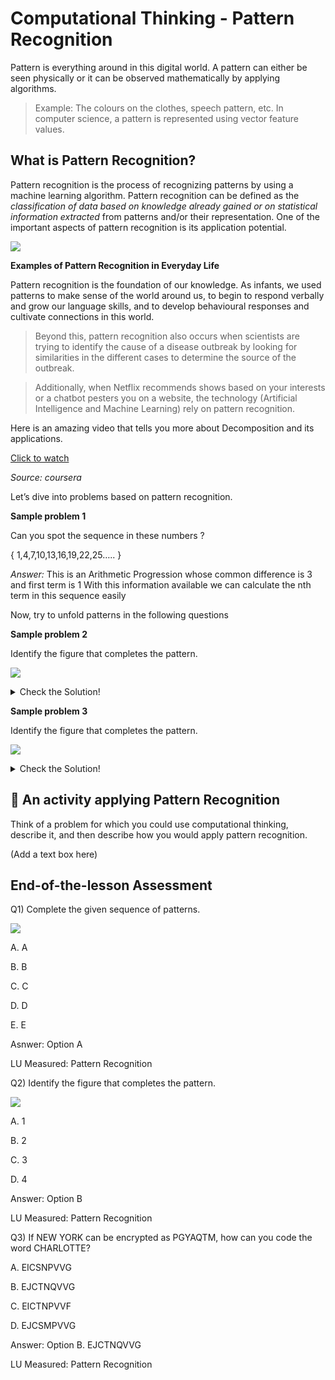 # Computational Thinking - Pattern Recognition

Pattern is everything around in this digital world. A pattern can either be seen physically or it can be observed mathematically by applying algorithms. 

>Example: The colours on the clothes, speech pattern, etc. In computer science, a pattern is represented using vector feature values. 

## What is Pattern Recognition? 

Pattern recognition is the process of recognizing patterns by using a machine learning algorithm. Pattern recognition can be defined as the *classification of data based on knowledge already gained or on statistical information extracted* from patterns and/or their representation. One of the important aspects of pattern recognition is its application potential. 

![](https://s3.ap-south-1.amazonaws.com/kalvi-education.github.io/problem-solving/compthink3.png)


**Examples of Pattern Recognition in Everyday Life**

Pattern recognition is the foundation of our knowledge. As infants, we used patterns to make sense of the world around us, to begin to respond verbally and grow our language skills, and to develop behavioural responses and cultivate connections in this world.

> Beyond this, pattern recognition also occurs when scientists are trying to identify the cause of a disease outbreak by looking for similarities in the different cases to determine the source of the outbreak.

> Additionally, when Netflix recommends shows based on your interests or a chatbot pesters you on a website, the technology (Artificial Intelligence and Machine Learning) rely on pattern recognition.

Here is an amazing video that tells you more about Decomposition and its applications. 

[Click to watch](https://www.coursera.org/learn/computational-thinking-problem-solving/lecture/qUro3/1-3-pattern-recognition)

*Source: coursera*

Let’s dive into problems based on pattern recognition. 

**Sample problem 1**

Can you spot the sequence in these numbers ?  

{ 1,4,7,10,13,16,19,22,25…..  }

*Answer:* This is an Arithmetic Progression whose common difference is 3 and first term is 1
With this information available we can calculate the nth term in this sequence easily

 Now, try to unfold patterns in the following questions

**Sample problem 2**

Identify the figure that completes the pattern.

![](https://s3.ap-south-1.amazonaws.com/kalvi-education.github.io/problem-solving/compthink12.png)

<details>

  <summary>Check the Solution!</summary>  

Answer: 4  

</details>  


**Sample problem 3**

Identify the figure that completes the pattern.

![](https://s3.ap-south-1.amazonaws.com/kalvi-education.github.io/problem-solving/compthink10.png)


<details>

  <summary>Check the Solution!</summary>  

Answer: 4  

</details>  

## :art: An activity applying Pattern Recognition

Think of a problem for which you could use computational thinking, describe it, and then describe how you would apply pattern recognition.

(Add a text box here)


## End-of-the-lesson Assessment

Q1) Complete the given sequence of patterns.

![](https://s3.ap-south-1.amazonaws.com/kalvi-education.github.io/problem-solving/compthink8.png)

A. A

B. B

C. C 

D. D 

E. E 

Asnwer: Option A

LU Measured: Pattern Recognition


Q2) Identify the figure that completes the pattern.

![](https://s3.ap-south-1.amazonaws.com/kalvi-education.github.io/problem-solving/compthink11.png)

A. 1

B. 2

C. 3

D. 4

Answer: Option B

LU Measured: Pattern Recognition

Q3) If NEW YORK can be encrypted as PGYAQTM, how can you code the word CHARLOTTE?

A. EICSNPVVG

B. EJCTNQVVG

C. EICTNPVVF

D. EJCSMPVVG

Answer: Option B. EJCTNQVVG

LU Measured: Pattern Recognition

